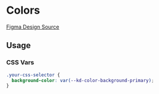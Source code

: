 
<Meta of={ColorsStories} />

# Colors

[Figma Design Source](https://www.figma.com/file/tTu138pz3jLk0mykJSg3t4/KDS---Foundation-v1.0.0?type=design&node-id=965-3806&mode=design&t=SyYtt2cw0sKnToqf-0)

<Stories />

## Usage

### CSS Vars

```css
.your-css-selector {
  background-color: var(--kd-color-background-primary);
}
```
